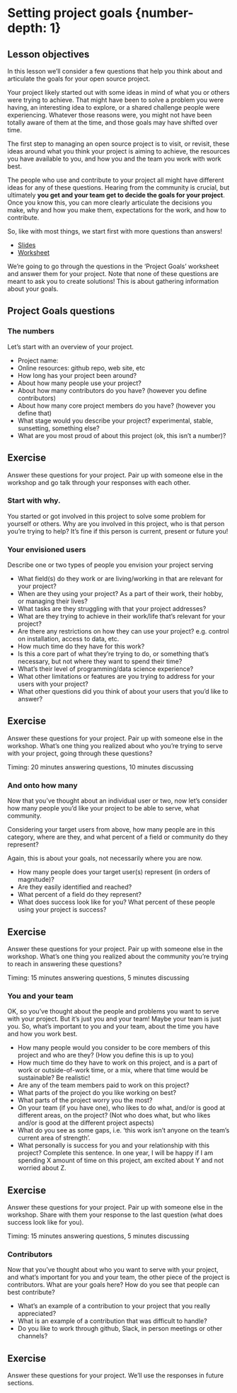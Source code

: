 # Setting project goals {number-depth: 1}

::: callout-tip
## Lesson objectives

In this lesson we'll consider a few questions that help you think about and articulate the goals for your open source project.
:::

Your project likely started out with some ideas in mind of what you or others were trying to achieve. That might have been to solve a problem you were having, an interesting idea to explore, or a shared challenge people were experiencing. Whatever those reasons were, you might not have been totally aware of them at the time, and those goals may have shifted over time.

The first step to managing an open source project is to visit, or revisit, these ideas around what you think your project is aiming to achieve, the resources you have available to you, and how you and the team you work with work best.

The people who use and contribute to your project all might have different ideas for any of these questions. Hearing from the community is crucial, but ultimately **you get and your team get to decide the goals for your project**. Once you know this, you can more clearly articulate the decisions you make, why and how you make them, expectations for the work, and how to contribute.

So, like with most things, we start first with more questions than answers!

* [Slides](https://docs.google.com/presentation/d/1s_Oy-BoDUqjDbWoNr17xHQMvNhcRgGAZZzNE3fS_Rso/edit#slide=id.g129ffda1416_0_77)
* [Worksheet](worksheets/project-goals-worksheet.pdf)

We're going to go through the questions in the 'Project Goals' worksheet and answer them for your project. Note that none of these questions are meant to ask you to create solutions! This is about gathering information about your goals. 

## Project Goals questions

### The numbers

Let's start with an overview of your project.

- Project name:
- Online resources: github repo, web site, etc
- How long has your project been around?
- About how many people use your project?
- About how many contributors do you have? (however you define contributors)
- About how many core project members do you have? (however you define that)
- What stage would you describe your project? experimental, stable, sunsetting, something else?
- What are you most proud of about this project (ok, this isn't a number)?


::: callout-note
## Exercise

Answer these questions for your project. Pair up with someone else in the workshop and go talk through your responses with each other. 

:::

### Start with why. 

You started or got involved in this project to solve some problem for yourself or others. Why are you involved in this project, who is that person you're trying to help? It's fine if this person is current, present or future you!

### Your envisioned users

Describe one or two types of people you envision your project serving
    
- What field(s) do they work or are living/working in that are relevant for your project?
- When are they using your project? As a part of their work, their hobby, or managing their lives?
- What tasks are they struggling with that your project addresses?
- What are they trying to achieve in their work/life that's relevant for your project?
- Are there any restrictions on how they can use your project? e.g. control on installation, access to data, etc. 
- How much time do they have for this work?
- Is this a core part of what they're trying to do, or something that's necessary, but not where they want to spend their time?
- What's their level of programming/data science experience?
- What other limitations or features are you trying to address for your users with your project?
- What other questions did you think of about your users that you'd like to answer?

::: callout-note
## Exercise

Answer these questions for your project. Pair up with someone else in the workshop. What's one thing you realized about who you're trying to serve with your project, going through these questions? 

Timing: 20 minutes answering questions, 10 minutes discussing

:::

### And onto how many

Now that you've thought about an individual user or two, now let's consider how many people you'd like your project to be able to serve, what community. 

Considering your target users from above, how many people are in this category, where are they, and what percent of a field or community do they represent?

Again, this is about your goals, not necessarily where you are now.

- How many people does your target user(s) represent (in orders of magnitude)?
- Are they easily identified and reached?
- What percent of a field do they represent?
- What does success look like for you? What percent of these people using your project is success? 

::: callout-note
## Exercise

Answer these questions for your project. Pair up with someone else in the workshop. What's one thing you realized about the community you're trying to reach in answering these questions? 

Timing: 15 minutes answering questions, 5 minutes discussing

:::


### You and your team

OK, so you've thought about the people and problems you want to serve with your project. But it's just you and your team! Maybe your team is just you. So, what's important to you and your team, about the time you have and how you work best.

- How many people would you consider to be core members of this project and who are they? (How you define this is up to you)
- How much time do they have to work on this project, and is a part of work or outside-of-work time, or a mix, where that time would be sustainable? Be realistic! 
- Are any of the team members paid to work on this project?
- What parts of the project do you like working on best?
- What parts of the project worry you the most?
- On your team (if you have one), who likes to do what, and/or is good at different areas, on the project? (Not who does what, but who likes and/or is good at the different project aspects)
- What do you see as some gaps, i.e. 'this work isn't anyone on the team's current area of strength'. 
- What personally is success for you and your relationship with this project? Complete this sentence. In one year, I will be happy if I am spending X amount of time on this project, am excited about Y and not worried about Z. 

::: callout-note
## Exercise

Answer these questions for your project. Pair up with someone else in the workshop. Share with them your response to the last question (what does success look like for you). 

Timing: 15 minutes answering questions, 5 minutes discussing

:::

### Contributors

Now that you've thought about who you want to serve with your project, and what's important for you and your team, the other piece of the project is contributors. What are your goals here? How do you see that people can best contribute?

- What's an example of a contribution to your project that you really appreciated?
- What is an example of a contribution that was difficult to handle?
- Do you like to work through github, Slack, in person meetings or other channels?

::: callout-note
## Exercise

Answer these questions for your project. We'll use the responses in future sections.
:::
